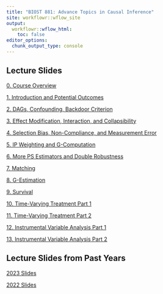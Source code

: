 ```yaml
---
title: "BIOST 881: Advance Topics in Causal Inference"
site: workflowr::wflow_site
output:
  workflowr::wflow_html:
    toc: false
editor_options:
  chunk_output_type: console
---
```

## Lecture Slides

[0. Course Overview](slides_2024/0_course_introduction.html) 

[1. Introduction and Potential Outcomes](slides_2024/1_introduction.html)

[2. DAGs, Confounding, Backdoor Criterion](slides_2024/2_dags_confounding.html)

[3. Effect Modification, Interaction, and Collapsibility](slides_2024/3_effect_modification_interaction.html)

[4. Selection Bias, Non-Compliance, and Measurement Error](slides_2024/4_selection_bias.html)

[5. IP Weighting and G-Computation](slides_2024/5_modeling1.html)

[6. More PS Estimators and Double Robustness](slides_2024/6_propensity_scores.html)

[7. Matching](slides_2024/7_matching.html)

[8. G-Estimation](slides_2024/8_g_estimation.html)

[9. Survival](slides_2024/9_survival.html)

[10. Time-Varying Treatment Part 1](slides_2024/10_time_varying_treatment_pt1.html)

[11. Time-Varying Treatment Part 2](slides_2024/11_time_varying_treatment_pt2.html)

[12. Instrumental Variable Analysis Part 1](slides_2024/12_iva_part1.html)

[13. Instrumental Variable Analysis Part 2](slides_2024/13_iva_part2.html)

## Lecture Slides from Past Years

[2023 Slides](slide_index_2023.html)

[2022 Slides](slide_index_2022.html)

